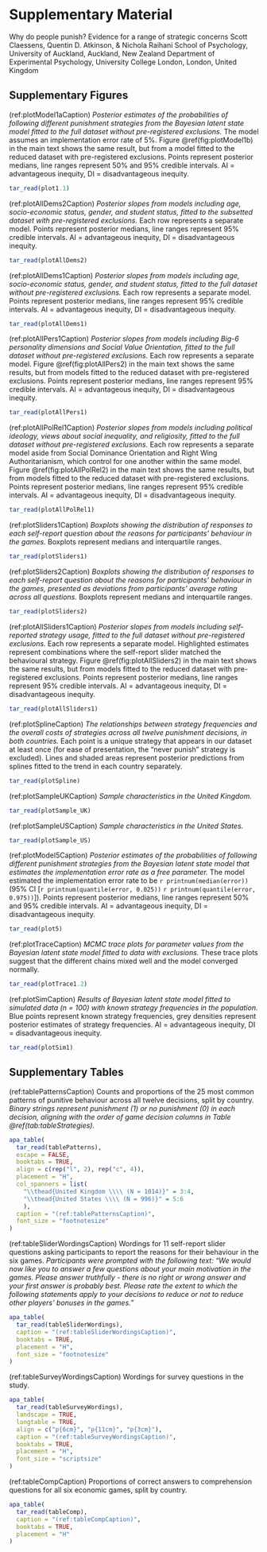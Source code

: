 \renewcommand{\figurename}{Supplementary Figure}
\renewcommand{\tablename}{Supplementary Table}
\renewcommand{\thefigure}{S\arabic{figure}} \setcounter{figure}{0}
\renewcommand{\thetable}{S\arabic{table}} \setcounter{table}{0}
\renewcommand{\theequation}{S\arabic{equation}} \setcounter{equation}{0}

# **Supplementary Material**

\setcounter{page}{1}
\centering
\noindent \hspace*{25mm} \small Why do people punish? Evidence for a range of strategic concerns \newline
\hspace*{30mm} \small Scott Claessens\textsuperscript{1}, Quentin D. Atkinson\textsuperscript{1}, & Nichola Raihani\textsuperscript{1,2} \newline
\raggedright
\noindent \footnotesize \textsuperscript{1} School of Psychology, University of Auckland, Auckland, New Zealand \newline
\noindent \footnotesize \textsuperscript{2} Department of Experimental Psychology, University College London, London, United Kingdom \newline
\par
\noindent{\bfseries{Contents}}
\contentsline {subsection}{Supplementary Figures S1-S14}{2}{}
\contentsline {subsection}{Supplementary Tables S1-S4}{16}{}
\normalsize
\newpage

## Supplementary Figures

(ref:plotModel1aCaption) *Posterior estimates of the probabilities of following
different punishment strategies from the Bayesian latent state model fitted to
the full dataset without pre-registered exclusions.* The model assumes an 
implementation error rate of 5%. Figure \@ref(fig:plotModel1b) in the main text
shows the same result, but from a model fitted to the reduced dataset with 
pre-registered exclusions. Points represent posterior medians, line ranges 
represent 50% and 95% credible intervals. AI = advantageous inequity, DI = 
disadvantageous inequity.

```{r plotModel1a, fig.width=7, fig.height=5, fig.cap="(ref:plotModel1aCaption)", warning=FALSE}
tar_read(plot1.1)
```

\newpage

(ref:plotAllDems2Caption) *Posterior slopes from models including age, 
socio-economic status, gender, and student status, fitted to the subsetted 
dataset with pre-registered exclusions.* Each row represents a separate model. 
Points represent posterior medians, line ranges represent 95% credible
intervals. AI = advantageous inequity, DI = disadvantageous inequity.

```{r plotAllDems2, fig.width=7.5, fig.height=3, fig.cap="(ref:plotAllDems2Caption)", warning=FALSE}
tar_read(plotAllDems2)
```

\newpage

(ref:plotAllDems1Caption) *Posterior slopes from models including age, 
socio-economic status, gender, and student status, fitted to the full dataset 
without pre-registered exclusions.* Each row represents a separate model. Points 
represent posterior medians, line ranges represent 95% credible intervals. AI = 
advantageous inequity, DI = disadvantageous inequity.

```{r plotAllDems1, fig.width=7.5, fig.height=3, fig.cap="(ref:plotAllDems1Caption)", warning=FALSE}
tar_read(plotAllDems1)
```

\newpage

(ref:plotAllPers1Caption) *Posterior slopes from models including Big-6 
personality dimensions and Social Value Orientation, fitted to the full dataset 
without pre-registered exclusions.* Each row represents a separate model. Figure 
\@ref(fig:plotAllPers2) in the main text shows the same results, but from models
fitted to the reduced dataset with pre-registered exclusions. Points represent
posterior medians, line ranges represent 95% credible intervals. AI = 
advantageous inequity, DI = disadvantageous inequity.

```{r plotAllPers1, fig.width=7.5, fig.height=3.5, fig.cap="(ref:plotAllPers1Caption)", warning=FALSE}
tar_read(plotAllPers1)
```

\newpage

(ref:plotAllPolRel1Caption) *Posterior slopes from models including political 
ideology, views about social inequality, and religiosity, fitted to the full 
dataset without pre-registered exclusions.* Each row represents a separate model 
aside from Social Dominance Orientation and Right Wing Authoritarianism, which 
control for one another within the same model. Figure \@ref(fig:plotAllPolRel2)
in the main text shows the same results, but from models fitted to the reduced
dataset with pre-registered exclusions. Points represent posterior medians, line 
ranges represent 95% credible intervals. AI = advantageous inequity, DI = 
disadvantageous inequity.

```{r plotAllPolRel1, fig.width=7.5, fig.height=3.5, fig.cap="(ref:plotAllPolRel1Caption)", warning=FALSE}
tar_read(plotAllPolRel1)
```

\newpage

(ref:plotSliders1Caption) *Boxplots showing the distribution of responses to each
self-report question about the reasons for participants' behaviour in the games.*
Boxplots represent medians and interquartile ranges.

```{r plotSliders1, fig.width=7, fig.height=4, fig.cap="(ref:plotSliders1Caption)", warning=FALSE}
tar_read(plotSliders1)
```

\newpage

(ref:plotSliders2Caption) *Boxplots showing the distribution of responses to each
self-report question about the reasons for participants' behaviour in the games,
presented as deviations from participants' average rating across all questions.*
Boxplots represent medians and interquartile ranges.

```{r plotSliders2, fig.width=7, fig.height=4, fig.cap="(ref:plotSliders2Caption)", warning=FALSE}
tar_read(plotSliders2)
```

\newpage

(ref:plotAllSliders1Caption) *Posterior slopes from models including 
self-reported strategy usage, fitted to the full dataset without pre-registered 
exclusions.* Each row represents a separate model. Highlighted estimates 
represent combinations where the self-report slider matched the behavioural 
strategy. Figure \@ref(fig:plotAllSliders2) in the main text shows the same 
results, but from models fitted to the reduced dataset with pre-registered 
exclusions. Points represent posterior medians, line ranges represent 95% 
credible intervals. AI = advantageous inequity, DI = disadvantageous inequity.

```{r plotAllSliders1, fig.width=7.5, fig.height=4, fig.cap="(ref:plotAllSliders1Caption)", warning=FALSE}
tar_read(plotAllSliders1)
```

\newpage

(ref:plotSplineCaption) *The relationships between strategy frequencies and the
overall costs of strategies across all twelve punishment decisions, in both
countries.* Each point is a unique strategy that appears in our dataset at
least once (for ease of presentation, the "never punish" strategy is excluded).
Lines and shaded areas represent posterior predictions from splines fitted to
the trend in each country separately.

```{r plotSpline, fig.width=6, fig.height=3.5, fig.cap="(ref:plotSplineCaption)", warning=FALSE}
tar_read(plotSpline)
```

\newpage

(ref:plotSampleUKCaption) *Sample characteristics in the United Kingdom.*

```{r plotSampleUK, fig.width=7, fig.height=5, fig.cap="(ref:plotSampleUKCaption)", warning=FALSE}
tar_read(plotSample_UK)
```

\newpage

(ref:plotSampleUSCaption) *Sample characteristics in the United States.*

```{r plotSampleUS, fig.width=7, fig.height=5, fig.cap="(ref:plotSampleUSCaption)", warning=FALSE}
tar_read(plotSample_US)
```

\newpage

(ref:plotModel5Caption) *Posterior estimates of the probabilities of following
different punishment strategies from the Bayesian latent state model that
estimates the implementation error rate as a free parameter.* The model
estimated the implementation error rate to be `r printnum(median(error))`
(95% CI [`r printnum(quantile(error, 0.025))`
`r printnum(quantile(error, 0.975))`]). Points represent posterior medians, line 
ranges represent 50% and 95% credible intervals. AI = advantageous inequity, DI
= disadvantageous inequity.

```{r plotModel5, fig.width=7, fig.height=5, fig.cap="(ref:plotModel5Caption)", warning=FALSE}
tar_read(plot5)
```

\newpage

(ref:plotTraceCaption) *MCMC trace plots for parameter values from the Bayesian
latent state model fitted to data with exclusions.* These trace plots suggest
that the different chains mixed well and the model converged normally.

```{r plotTrace, fig.width=7, fig.height=6, fig.cap="(ref:plotTraceCaption)", warning=FALSE}
tar_read(plotTrace1.2)
```

\newpage

(ref:plotSimCaption) *Results of Bayesian latent state model fitted to simulated
data (n = 100) with known strategy frequencies in the population.* Blue points
represent known strategy frequencies, grey densities represent posterior
estimates of strategy frequencies. AI = advantageous inequity, DI = 
disadvantageous inequity.

```{r plotSim, fig.width=6, fig.height=5, fig.cap="(ref:plotSimCaption)", warning=FALSE}
tar_read(plotSim1)
```

\newpage

## Supplementary Tables

(ref:tablePatternsCaption) Counts and proportions of the 25 most common patterns
of punitive behaviour across all twelve decisions, split by country. *Binary 
strings represent punishment (1) or no punishment (0) in each decision, aligning 
with the order of game decision columns in Table \@ref(tab:tableStrategies).* 

```{r tablePatterns}
apa_table(
  tar_read(tablePatterns),
  escape = FALSE,
  booktabs = TRUE,
  align = c(rep("l", 2), rep("c", 4)),
  placement = "H",
  col_spanners = list(
    "\\thead{United Kingdom \\\\ (N = 1014)}" = 3:4,
    "\\thead{United States \\\\ (N = 996)}" = 5:6
    ),
  caption = "(ref:tablePatternsCaption)",
  font_size = "footnotesize"
)
```

\newpage

(ref:tableSliderWordingsCaption) Wordings for 11 self-report slider questions
asking participants to report the reasons for their behaviour in the six games.
*Participants were prompted with the following text: "We would now like you to 
answer a few questions about your main motivation in the games. Please answer 
truthfully - there is no right or wrong answer and your first answer is probably 
best. Please rate the extent to which the following statements apply to your 
decisions to reduce or not to reduce other players' bonuses in the games."*

```{r tableSliderWordings}
apa_table(
  tar_read(tableSliderWordings),
  caption = "(ref:tableSliderWordingsCaption)",
  booktabs = TRUE,
  placement = "H",
  font_size = "footnotesize"
)
```

\newpage

(ref:tableSurveyWordingsCaption) Wordings for survey questions in the study.

```{r tableSurveyWordings}
apa_table(
  tar_read(tableSurveyWordings),
  landscape = TRUE,
  longtable = TRUE,
  align = c("p{6cm}", "p{11cm}", "p{3cm}"),
  caption = "(ref:tableSurveyWordingsCaption)",
  booktabs = TRUE,
  placement = "H",
  font_size = "scriptsize"
)
```

\newpage

(ref:tableCompCaption) Proportions of correct answers to comprehension 
questions for all six economic games, split by country.

```{r tableComp}
apa_table(
  tar_read(tableComp),
  caption = "(ref:tableCompCaption)",
  booktabs = TRUE,
  placement = "H"
)
```
